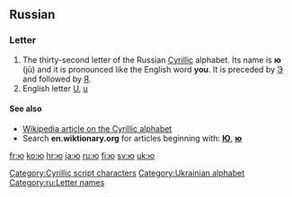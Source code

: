 {{also|Appendix:Variations of "io"}}
{{Cyrillic character info|hex=44e|name=CYRILLIC SMALL LETTER YU}}
==Russian==

===Letter===
{{infl|ru|letter|sc=Cyrl|lower case||upper case|Ю}}

# The thirty-second letter of the Russian [[Cyrillic]] alphabet. Its name is '''ю''' (jū) and it is pronounced like the English word '''you'''. It is preceded by [[э|Э]] and followed by [[я|Я]].
# English letter [[U]], [[u]]

====See also====
* [[w:Cyrillic alphabet|Wikipedia article on the Cyrillic alphabet]]
* Search '''en.wiktionary.org''' for articles beginning with: '''[http://en.wiktionary.org/w/index.php?title=Special%3AAllpages&from=%D0%AE&namespace=0 Ю]''', '''[http://en.wiktionary.org/w/index.php?title=Special%3AAllpages&from=%D1%8E&namespace=0 ю]'''

[[Category:Cyrillic script characters]]
[[Category:Ukrainian alphabet]]
[[Category:ru:Letter names]]

[[fr:ю]]
[[ko:ю]]
[[hr:ю]]
[[ja:ю]]
[[ru:ю]]
[[fi:ю]]
[[sv:ю]]
[[uk:ю]]